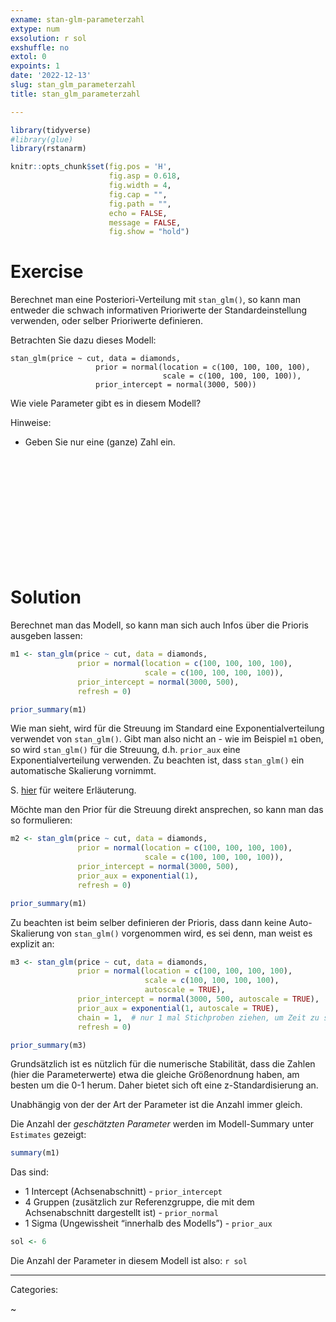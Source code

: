 ```yaml
---
exname: stan-glm-parameterzahl
extype: num
exsolution: r sol
exshuffle: no
extol: 0
expoints: 1
date: '2022-12-13'
slug: stan_glm_parameterzahl
title: stan_glm_parameterzahl

---
```





```r
library(tidyverse)
#library(glue)
library(rstanarm)
```


```r
knitr::opts_chunk$set(fig.pos = 'H',
                      fig.asp = 0.618,
                      fig.width = 4,
                      fig.cap = "", 
                      fig.path = "",
                      echo = FALSE,
                      message = FALSE,
                      fig.show = "hold")
```






# Exercise


Berechnet man eine Posteriori-Verteilung mit `stan_glm()`, 
so kann man entweder die schwach informativen Prioriwerte der Standardeinstellung verwenden, 
oder selber Prioriwerte definieren.

Betrachten Sie dazu dieses Modell:

```
stan_glm(price ~ cut, data = diamonds, 
                   prior = normal(location = c(100, 100, 100, 100),
                                  scale = c(100, 100, 100, 100)),
                   prior_intercept = normal(3000, 500))
```

Wie viele Parameter gibt es in diesem Modell?

Hinweise:

- Geben Sie nur eine (ganze) Zahl ein.



</br>
</br>
</br>
</br>
</br>
</br>
</br>
</br>
</br>
</br>

# Solution

Berechnet man das Modell, 
so kann man sich auch Infos über die Prioris ausgeben lassen:


```r
m1 <- stan_glm(price ~ cut, data = diamonds, 
               prior = normal(location = c(100, 100, 100, 100),
                              scale = c(100, 100, 100, 100)),
               prior_intercept = normal(3000, 500),
               refresh = 0)

prior_summary(m1)
```

Wie man sieht, 
wird für die Streuung im Standard eine Exponentialverteilung verwendet von `stan_glm()`. 
Gibt man also nicht an - wie im Beispiel `m1` oben, 
so wird `stan_glm()` für die Streuung, d.h. `prior_aux` eine Exponentialverteilung verwenden.
Zu beachten ist, dass `stan_glm()` ein automatische Skalierung vornimmt.

S. [hier](http://mc-stan.org/rstanarm/articles/priors.html#auxiliary-parameters) für weitere Erläuterung.

Möchte man den Prior für die Streuung direkt ansprechen, so kann man das so formulieren:

```r
m2 <- stan_glm(price ~ cut, data = diamonds, 
               prior = normal(location = c(100, 100, 100, 100),
                              scale = c(100, 100, 100, 100)),
               prior_intercept = normal(3000, 500),
               prior_aux = exponential(1),
               refresh = 0)

prior_summary(m1)
```

Zu beachten ist beim selber definieren der Prioris,
dass dann keine Auto-Skalierung von `stan_glm()` vorgenommen wird,
es sei denn, man weist es explizit an:

```r
m3 <- stan_glm(price ~ cut, data = diamonds, 
               prior = normal(location = c(100, 100, 100, 100),
                              scale = c(100, 100, 100, 100),
                              autoscale = TRUE),
               prior_intercept = normal(3000, 500, autoscale = TRUE),
               prior_aux = exponential(1, autoscale = TRUE),
               chain = 1,  # nur 1 mal Stichproben ziehen, um Zeit zu sparen
               refresh = 0)

prior_summary(m3)
```

Grundsätzlich ist es nützlich für die numerische Stabilität,
dass die Zahlen (hier die Parameterwerte) etwa die gleiche Größenordnung haben,
am besten um die 0-1 herum.
Daher bietet sich oft eine z-Standardisierung an.


Unabhängig von der der Art der Parameter ist die Anzahl immer gleich.

Die Anzahl der *geschätzten Parameter* werden im Modell-Summary 
unter `Estimates` gezeigt:


```r
summary(m1)
```


Das sind:

- 1 Intercept (Achsenabschnitt) - `prior_intercept`
- 4 Gruppen (zusätzlich zur Referenzgruppe, die mit dem Achsenabschnitt dargestellt ist) - `prior_normal`
- 1 Sigma (Ungewissheit "innerhalb des Modells") - `prior_aux`



```r
sol <- 6
```

Die Anzahl der Parameter in diesem Modell ist also: 
`r sol`




---

Categories: 

~

